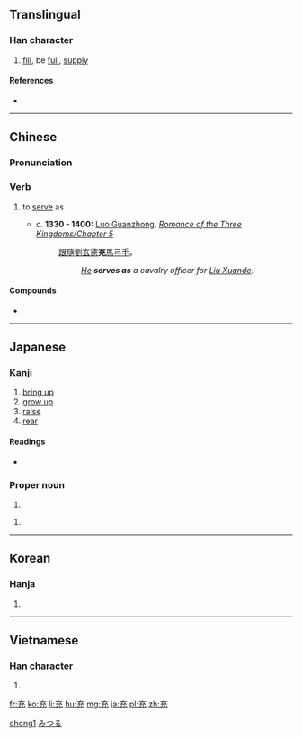 ==Translingual==

===Han character===
{{Han char|rn=10|rad=儿|as=04|sn=6|four=0021<sub>3</sub>|canj=卜戈竹山 (YIHU)|ids=⿱[[亠]][[允]]}}

# [[fill]], be [[full]], [[supply]]

====References====
* {{Han ref|kx=0124.010|dkj=01345|dj=0260.010|hdz=10269.020|uh=5145|ud=20805|bh=A552|bd=42322}}

----

==Chinese==
{{zh-forms}}

===Pronunciation===
{{zh-pron
|m=chōng
|c=cung1
|mn=chhiong
|mc=y
|oc=y
|ma=
|cat=v
}}

===Verb===
{{zh-verb|ts}}

# {{context|archaic|lang=cmn}} to [[serve]] as
#* ''c.'' '''1330 - 1400:''' [[w:Luo Guanzhong|Luo Guanzhong]], ''[[s:Romance of the Three Kingdoms/Chapter 5#22|Romance of the Three Kingdoms/Chapter 5]]''
#*: [[跟隨]][[劉玄德]]'''充'''[[馬]][[弓手]]。
#*:: ''[[w:Guan Yu|He]] '''serves as''' a cavalry officer for [[w:Liu Bei|Liu Xuande]].''

====Compounds====
* {{l|cmn|减充血剂|tr=jiǎn chōng xiě jì}}

[[Category:Mandarin archaic terms|chong1]]

----

==Japanese==

===Kanji===
{{ja-kanji|grade=c|rs=儿03}}

# [[bring up]]
# [[grow up]]
# [[raise]]
# [[rear]]

====Readings====
* {{ja-readings|on=[[じゅう]] (jū), [[しゅう]] (shū)|kun=[[あてる]] (ateru), [[みちる]] (michiru), [[みたす]] (mitasu)}}

===Proper noun===
{{ja-pos|k|proper|hira=みつる|rom=Mitsuru}}

# {{given name|male|lang=ja}}

{{ja-pos|k|proper|hira=たかし|rom=Takashi}}

# {{given name|male|lang=ja}}

[[Category:Japanese male given names|みつる]]

----

==Korean==

===Hanja===
{{ko-hanja|hangeul=충|rv=chung|mr=ch'ung}}

# {{defn|lang=ko|sort=儿03}}

----

==Vietnamese==

===Han character===
{{vi-hantu|[[sung]]|rs=儿03}}

# {{defn|lang=vi|sort=儿03}}

[[fr:充]]
[[ko:充]]
[[li:充]]
[[hu:充]]
[[mg:充]]
[[ja:充]]
[[pl:充]]
[[zh:充]]